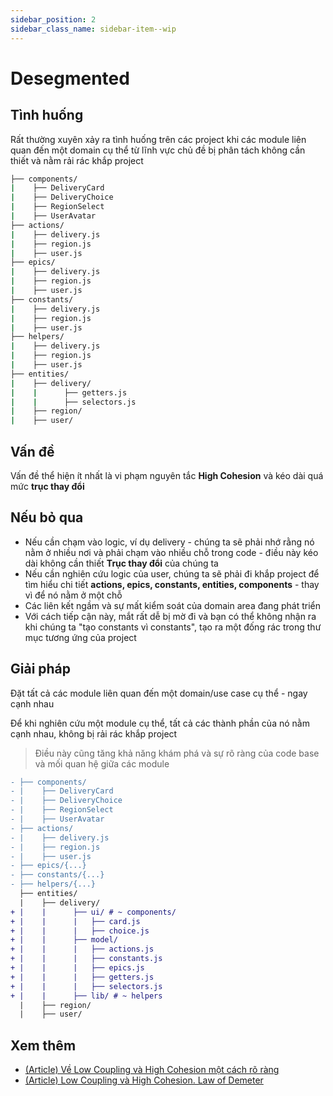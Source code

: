 ```yaml
---
sidebar_position: 2
sidebar_class_name: sidebar-item--wip
---
```



# Desegmented

<WIP ticket="148" />

## Tình huống

Rất thường xuyên xảy ra tình huống trên các project khi các module liên quan đến một domain cụ thể từ lĩnh vực chủ đề bị phân tách không cần thiết và nằm rải rác khắp project

```sh
├── components/
|    ├── DeliveryCard
|    ├── DeliveryChoice
|    ├── RegionSelect
|    ├── UserAvatar
├── actions/
|    ├── delivery.js
|    ├── region.js
|    ├── user.js
├── epics/
|    ├── delivery.js
|    ├── region.js
|    ├── user.js
├── constants/
|    ├── delivery.js
|    ├── region.js
|    ├── user.js
├── helpers/
|    ├── delivery.js
|    ├── region.js
|    ├── user.js
├── entities/
|    ├── delivery/
|    |      ├── getters.js
|    |      ├── selectors.js
|    ├── region/
|    ├── user/
```

## Vấn đề

Vấn đề thể hiện ít nhất là vi phạm nguyên tắc **High Cohesion** và kéo dài quá mức **trục thay đổi**

## Nếu bỏ qua

- Nếu cần chạm vào logic, ví dụ delivery - chúng ta sẽ phải nhớ rằng nó nằm ở nhiều nơi và phải chạm vào nhiều chỗ trong code - điều này kéo dài không cần thiết **Trục thay đổi** của chúng ta
- Nếu cần nghiên cứu logic của user, chúng ta sẽ phải đi khắp project để tìm hiểu chi tiết **actions, epics, constants, entities, components** - thay vì để nó nằm ở một chỗ
- Các liên kết ngầm và sự mất kiểm soát của domain area đang phát triển
- Với cách tiếp cận này, mắt rất dễ bị mờ đi và bạn có thể không nhận ra khi chúng ta "tạo constants vì constants", tạo ra một đống rác trong thư mục tương ứng của project

## Giải pháp

Đặt tất cả các module liên quan đến một domain/use case cụ thể - ngay cạnh nhau

Để khi nghiên cứu một module cụ thể, tất cả các thành phần của nó nằm cạnh nhau, không bị rải rác khắp project

> Điều này cũng tăng khả năng khám phá và sự rõ ràng của code base và mối quan hệ giữa các module

```diff
- ├── components/
- |    ├── DeliveryCard
- |    ├── DeliveryChoice
- |    ├── RegionSelect
- |    ├── UserAvatar
- ├── actions/
- |    ├── delivery.js
- |    ├── region.js
- |    ├── user.js
- ├── epics/{...}
- ├── constants/{...}
- ├── helpers/{...}
  ├── entities/
  |    ├── delivery/
+ |    |      ├── ui/ # ~ components/
+ |    |      |   ├── card.js
+ |    |      |   ├── choice.js
+ |    |      ├── model/
+ |    |      |   ├── actions.js
+ |    |      |   ├── constants.js
+ |    |      |   ├── epics.js
+ |    |      |   ├── getters.js
+ |    |      |   ├── selectors.js
+ |    |      ├── lib/ # ~ helpers
  |    ├── region/
  |    ├── user/
```

## Xem thêm

* [(Article) Về Low Coupling và High Cohesion một cách rõ ràng](https://enterprisecraftsmanship.com/posts/cohesion-coupling-difference/)
* [(Article) Low Coupling và High Cohesion. Law of Demeter](https://medium.com/german-gorelkin/low-coupling-high-cohesion-d36369fb1be9)
